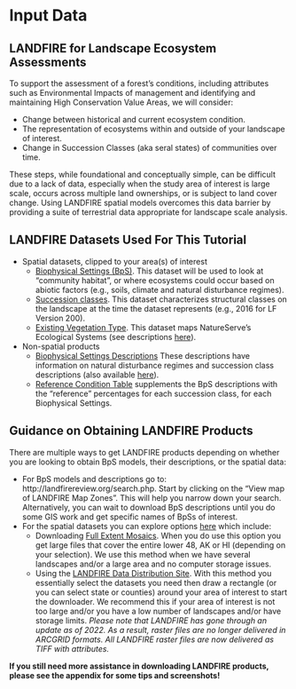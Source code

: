 # Input Data

## LANDFIRE for Landscape Ecosystem Assessments  

To support the assessment of a forest's conditions, including attributes such as Environmental Impacts of management and identifying and maintaining High Conservation Value Areas, we will consider:

* Change between historical and current ecosystem condition. 
* The representation of ecosystems within and outside of your landscape of interest.
* Change in Succession Classes (aka seral states) of communities over time.

These steps, while foundational and conceptually simple, can be difficult due to a lack of data, especially when the study area of interest is large scale, occurs across multiple land ownerships, or is subject to land cover change. Using LANDFIRE spatial models overcomes this data barrier by providing a suite of terrestrial data appropriate for landscape scale analysis. 

## LANDFIRE Datasets Used For This Tutorial

* Spatial datasets, clipped to your area(s) of interest
    * [Biophysical Settings (BpS)](https://www.landfire.gov/bps.php). This dataset will be used to look at "community habitat", or where ecosystems could occur based on abiotic factors (e.g., soils, climate and natural disturbance regimes).
    * [Succession classes](https://www.landfire.gov/sclass.php). This dataset characterizes structural classes on the landscape at the time the dataset represents (e.g., 2016 for LF Version 200).
    * [Existing Vegetation Type](https://www.landfire.gov/evt.php). This dataset maps NatureServe's Ecological Systems (see descriptions [here](https://www.landfire.gov/documents/LANDFIRE_Ecological_Systems_Descriptions_CONUS.pdf)).
* Non-spatial products
    * [Biophysical Settings Descriptions](http://landfirereview.org/test/search.php) These descriptions have information on natural disturbance regimes and succession class descriptions (also available [here](https://www.landfire.gov/zip/LANDFIRE_CONUS_SClass_Mapping_Rules_9182020.zip)).  
    * [Reference Condition Table](https://www.landfire.gov/zip/LANDFIRE_CONUS_Reference_Condition_Table_August_2020.zip) supplements the BpS descriptions with the "reference" percentages for each succession class, for each Biophysical Settings.
    
## Guidance on Obtaining LANDFIRE Products

There are multiple ways to get LANDFIRE products depending on whether you are looking to obtain BpS models, their descriptions, or the spatial data:

* For BpS models and descriptions go to: http://landfirereview.org/search.php. Start by clicking on the "View map of LANDFIRE Map Zones". This will help you narrow down your search. Alternatively, you can wait to download BpS descriptions until you do some GIS work and get specific names of BpSs of interest.
* For the spatial datasets you can explore options [here](https://www.landfire.gov/getdata.php) which include:
    * Downloading [Full Extent Mosaics](https://www.landfire.gov/version_comparison.php). When you do use this option you get large files that cover the entire lower 48, AK or HI (depending on your selection).  We use this method when we have several landscapes and/or a large area and no computer storage issues.
    * Using the [LANDFIRE Data Distribution Site](https://www.landfire.gov/viewer/).  With this method you essentially select the datasets you need then draw a rectangle (or you can select state or counties) around your area of interest to start the downloader. We recommend this if your area of interest is not too large and/or you have a low number of landscapes and/or have storage limits.
*Please note that LANDFIRE has gone through an update as of 2022. As a result, raster files are no longer delivered in ARCGRID formats. All LANDFIRE raster files are now delivered as TIFF with attributes.*
    
    
**If you still need more assistance in downloading LANDFIRE products, please see the appendix for some tips and screenshots!** 